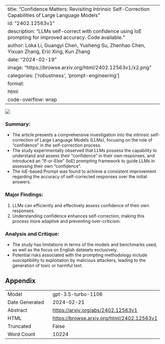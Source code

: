 
---
title: "Confidence Matters: Revisiting Intrinsic Self-Correction Capabilities of Large Language Models"
id: "2402.12563v1"
description: "LLMs self-correct with confidence using IoE prompting for improved accuracy. Code available."
author: Loka Li, Guangyi Chen, Yusheng Su, Zhenhao Chen, Yixuan Zhang, Eric Xing, Kun Zhang
date: "2024-02-19"
image: "https://browse.arxiv.org/html/2402.12563v1/x2.png"
categories: ['robustness', 'prompt-engineering']
format:
  html:
    code-overflow: wrap
---

![](https://browse.arxiv.org/html/2402.12563v1/x2.png)

### Summary:
- The article presents a comprehensive investigation into the intrinsic self-correction of Large Language Models (LLMs), focusing on the role of "confidence" in the self-correction process.
- The study experimentally observed that LLMs possess the capability to understand and assess their "confidence" in their own responses, and introduced an "If-or-Else" (IoE) prompting framework to guide LLMs in assessing their own "confidence".
- The IoE-based Prompt was found to achieve a consistent improvement regarding the accuracy of self-corrected responses over the initial answers.

### Major Findings:
1. LLMs can efficiently and effectively assess confidence of their own responses.
2. Understanding confidence enhances self-correction, making this process more adaptive and preventing over-criticism.

### Analysis and Critique:
- The study has limitations in terms of the models and benchmarks used, as well as the focus on English datasets exclusively.
- Potential risks associated with the prompting methodology include susceptibility to exploitation by malicious attackers, leading to the generation of toxic or harmful text.

## Appendix

|          |          |
|----------|----------|
| Model     | gpt-3.5-turbo-1106       |
| Date Generated     | 2024-02-21       |
| Abstract | [https://arxiv.org/abs/2402.12563v1](https://arxiv.org/abs/2402.12563v1)        |
| HTML     | [https://browse.arxiv.org/html/2402.12563v1](https://browse.arxiv.org/html/2402.12563v1)       |
| Truncated       | False       |
| Word Count       | 10224       |